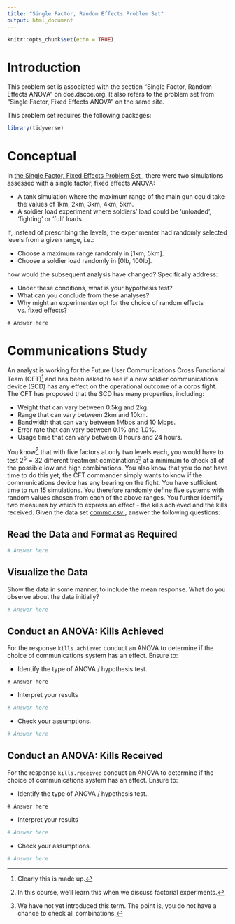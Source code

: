 ```yaml
---
title: "Single Factor, Random Effects Problem Set"
output: html_document
---
```


```r
knitr::opts_chunk$set(echo = TRUE)
```

# Introduction

This problem set is associated with the section "Single Factor, Random Effects ANOVA" on doe.dscoe.org.  It also refers to the problem set from "Single Factor, Fixed Effects ANOVA" on the same site.  

This problem set requires the following packages:

```r
library(tidyverse)
```

# Conceptual

In <a href = '/_Chapter3_1_ProblemSets/Single_Factor_ANOVA_ProblemSet_Questions.html'> the Single Factor, Fixed Effects Problem Set </a>, there were two simulations assessed with a single factor, fixed effects ANOVA:

* A tank simulation where the maximum range of the main gun could take the values of 1km, 2km, 3km, 4km, 5km.
* A soldier load experiment where soldiers' load could be 'unloaded', 'fighting' or 'full' loads.

If, instead of prescribing the levels, the experimenter had randomly selected levels from a given range, i.e.:

* Choose a maximum range randomly in [1km, 5km].
* Choose a soldier load randomly in [0lb, 100lb].

how would the subsequent analysis have changed?  Specifically address:

* Under these conditions, what is your hypothesis test?
* What can you conclude from these analyses?
* Why might an experimenter opt for the choice of random effects vs. fixed effects?

```{}
# Answer here
```

# Communications Study

An analyst is working for the Future User Communications Cross Functional Team (CFT)^[Clearly this is made up.] and has been asked to see if a new soldier communications device (SCD) has any effect on the operational outcome of a corps fight.  The CFT has proposed that the SCD has many properties, including:

* Weight that can vary between 0.5kg and 2kg.
* Range that can vary between 2km and 10km.
* Bandwidth that can vary between 1Mbps and 10 Mbps.
* Error rate that can vary between 0.1% and 1.0%.
* Usage time that can vary between 8 hours and 24 hours.

You know^[In this course, we'll learn this when we discuss factorial experiments.] that with five factors at only two levels each, you would have to test $2^5 = 32$ different treatment combinations^[We have not yet introduced this term.  The point is, you do not have a chance to check all combinations.] at a minimum to check all of the possible low and high combinations.  You also know that you do not have time to do this yet; the CFT commander simply wants to know if the communications device has any bearing on the fight.  You have sufficient time to run 15 simulations. You therefore randomly define five systems with random values chosen from each of the above ranges.  You further identify two measures by which to express an effect - the kills achieved and the kills received.  Given the data set <a href = '/_Chapter3_1_ProblemSets/commo.csv'> commo.csv </a>, answer the following questions:


## Read the Data and Format as Required

```r
# Answer here
```

## Visualize the Data 

Show the data in some manner, to include the mean response.  What do you observe about the data initially?

```r
# Answer here
```
 

## Conduct an ANOVA: Kills Achieved

For the response `kills.achieved` conduct an ANOVA to determine if the choice of communications system has an effect.  Ensure to:

* Identify the type of ANOVA / hypothesis test.

```{}
# Answer here
```

* Interpret your results

```r
# Answer here
```

* Check your assumptions.

```r
# Answer here
```



## Conduct an ANOVA: Kills Received

For the response `kills.received` conduct an ANOVA to determine if the choice of communications system has an effect.  Ensure to:

* Identify the type of ANOVA / hypothesis test.

```{}
# Answer here
```

* Interpret your results

```r
# Answer here

```

* Check your assumptions.

```r
# Answer here
```
















